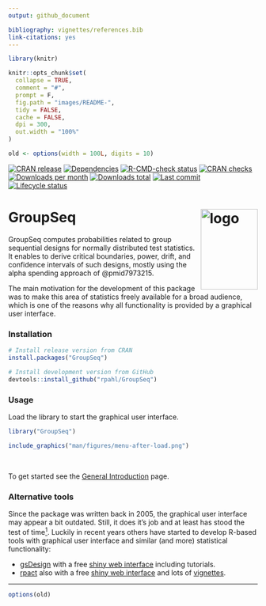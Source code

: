 ```yaml
---
output: github_document

bibliography: vignettes/references.bib
link-citations: yes
---
```


<!-- README.md is generated from README.Rmd. Please edit that file -->

```r
library(knitr)

knitr::opts_chunk$set(
  collapse = TRUE,
  comment = "#",
  prompt = F,
  fig.path = "images/README-",
  tidy = FALSE,
  cache = FALSE,
  dpi = 300,
  out.width = "100%"
)

old <- options(width = 100L, digits = 10)
```


<!-- badges: start -->
[![CRAN release](https://www.r-pkg.org/badges/version/GroupSeq)](https://cran.r-project.org/package=GroupSeq)
[![Dependencies](https://tinyverse.netlify.app/badge/GroupSeq)](https://CRAN.R-project.org/package=GroupSeq)
[![R-CMD-check status](https://github.com/rpahl/GroupSeq/workflows/R-CMD-check/badge.svg)](https://github.com/rpahl/GroupSeq/actions)
[![CRAN checks](https://badges.cranchecks.info/summary/GroupSeq.svg)](https://cran.r-project.org/web/checks/check_results_container.html)
[![Downloads per month](https://cranlogs.r-pkg.org/badges/last-month/GroupSeq)](https://cran.r-project.org/package=GroupSeq)
[![Downloads total](https://cranlogs.r-pkg.org/badges/grand-total/GroupSeq)](https://cran.r-project.org/package=GroupSeq)
[![Last commit](https://img.shields.io/github/last-commit/rpahl/GroupSeq.svg)](https://github.com/rpahl/GroupSeq/commits/master)
[![Lifecycle status](https://img.shields.io/badge/lifecycle-stable-brightgreen.svg)](https://lifecycle.r-lib.org/articles/stages.html#stable)
<!-- badges: end -->

# GroupSeq <img src="man/figures/logo.png" alt="logo" align="right" width="115" height="163"/>

GroupSeq computes probabilities related to group sequential designs for normally
distributed test statistics. It enables to derive critical boundaries, power,
drift, and confidence intervals of such designs, mostly using the
alpha spending approach of @pmid7973215.

The main motivation for the development of this package was to make this area
of statistics freely available for a broad audience, which is one of the
reasons why all functionality is provided by a graphical user interface.


### Installation

```r
# Install release version from CRAN
install.packages("GroupSeq")

# Install development version from GitHub
devtools::install_github("rpahl/GroupSeq")
```


### Usage

Load the library to start the graphical user interface.
```r
library("GroupSeq")
```

```r
include_graphics("man/figures/menu-after-load.png")
```

<br>

To get started see the
[General Introduction](https://rpahl.github.io/GroupSeq/articles/GroupSeq.html)
page.


### Alternative tools

Since the package was written back in 2005, the
graphical user interface may appear a bit outdated. Still, it does it's job and
at least has stood the test of time[$^1$](#refs).
Luckily in recent years others have started to
develop R-based tools with graphical user interface and similar (and more)
statistical functionality:

* [gsDesign](https://CRAN.R-project.org/package=gsDesign) with a free
    [shiny web interface](https://gsdesign.shinyapps.io/prod/) including tutorials.
* [rpact](https://CRAN.R-project.org/package=rpact) also with a free
    [shiny web interface](https://rpact.shinyapps.io/public) and lots of
    [vignettes](https://www.rpact.com/vignettes).



---


```r
options(old)
```